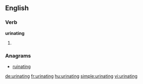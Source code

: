 ==English==

===Verb===
'''urinating'''

# {{present participle of|urinate}}

===Anagrams===
* [[ruinating#English|ruinating]]

[[de:urinating]]
[[fr:urinating]]
[[hu:urinating]]
[[simple:urinating]]
[[vi:urinating]]